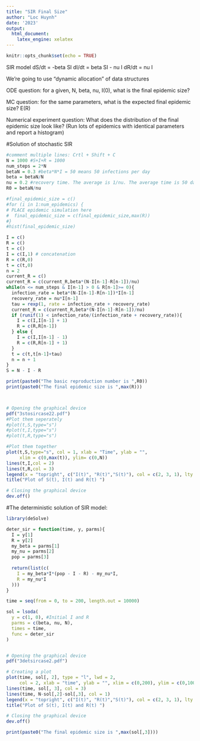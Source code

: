 ---
title: "SIR Final Size"
author: "Loc Huynh"
date: '2023'
output:
  html_document:
    latex_engine: xelatex
---

```{r setup, include=FALSE}
knitr::opts_chunk$set(echo = TRUE)
```
SIR model 
dS/dt = -beta SI
dI/dt = beta SI - nu I
dR/dt = nu I

We're going to use "dynamic allocation" of data structures

ODE question: for a given, N, beta, nu, I(0), what is the final epidemic size?

MC question: for the same parameters, what is the expected final epidemic size? E(R)

Numerical experiment question: What does the distribution of the final epidemic size look like? (Run lots of epidemics with identical parameters and report a histogram)

#Solution of stochastic SIR
```{r}
#comment multiple lines: Crtl + Shift + C
N = 1000 #S+I+R = 1000
num_steps = 2*N
betaN = 0.3 #beta*N*I = 50 means 50 infections per day 
beta = betaN/N 
nu = 0.2 #recovery time. The average is 1/nu. The average time is 50 days 
R0 = betaN/nu

#final_epidemic_size = c()
#for (i in 1:num_epidemics) {
# PLACE epidemic simulation here  
#  final_epidemic_size = c(final_epidemic_size,max(R))
#}
#hist(final_epidemic_size)

I = c()
R = c()
t = c()
I = c(I,1) # concatenation
R = c(R,0)
t = c(t,0)
n = 2
current_R = c()
current_R = c(current_R,beta*(N-I[n-1]-R[n-1])/nu)
while(n <= num_steps & I[n-1] > 0 & R[n-1]>= 0){
  infection_rate = beta*(N-I[n-1]-R[n-1])*I[n-1]
  recovery_rate = nu*I[n-1]
  tau = rexp(1, rate = infection_rate + recovery_rate)
  current_R = c(current_R,beta*(N-I[n-1]-R[n-1])/nu)
  if (runif(1) < infection_rate/(infection_rate + recovery_rate)){
    I = c(I,I[n-1] + 1)
    R = c(R,R[n-1])
  } else {
    I = c(I,I[n-1] - 1)
    R = c(R,R[n-1] + 1)
  }
  t = c(t,t[n-1]+tau)
  n = n + 1
}
S = N - I - R

print(paste0("The basic reproduction number is ",R0))
print(paste0("The final epidemic size is ",max(R)))



# Opening the graphical device
pdf("3stosircase22.pdf")
#Plot them seperately
#plot(t,S,type="s")
#plot(t,I,type="s")
#plot(t,R,type="s")

#Plot them together
plot(t,S,type="s", col = 1, xlab = "Time", ylab = "", 
     xlim = c(0,max(t)), ylim= c(0,N))
lines(t,I,col = 2)
lines(t,R,col = 3)
legend(x = "topright", c("I(t)", "R(t)","S(t)"), col = c(2, 3, 1), lty = 1)
title("Plot of S(t), I(t) and R(t) ")

# Closing the graphical device
dev.off() 
```
#The deterministic solution of SIR model:
```{r, message=FALSE, warning=FALSE}
library(deSolve)

deter_sir = function(time, y, parms){
  I = y[1]
  R = y[2]
  my_beta = parms[1]
  my_nu = parms[2]
  pop = parms[3]
  
  return(list(c(
    I = my_beta*I*(pop - I - R) - my_nu*I,
    R = my_nu*I
  )))
}

time = seq(from = 0, to = 200, length.out = 10000)

sol = lsoda(
  y = c(1, 0), #Initial I and R
  parms = c(beta, nu, N),
  times = time,
  func = deter_sir
)


# Opening the graphical device
pdf("3detsircase2.pdf")

# Creating a plot
plot(time, sol[, 2], type = "l", lwd = 2, 
     col = 2, xlab = "time", ylab = "", xlim = c(0,200), ylim = c(0,1000))
lines(time, sol[, 3], col = 3)
lines(time, N-sol[,2]-sol[,3], col = 1)
legend(x = "topright", c("I(t)", "R(t)","S(t)"), col = c(2, 3, 1), lty = 1)
title("Plot of S(t), I(t) and R(t) ")

# Closing the graphical device
dev.off() 

print(paste0("The final epidemic size is ",max(sol[,3])))

```
